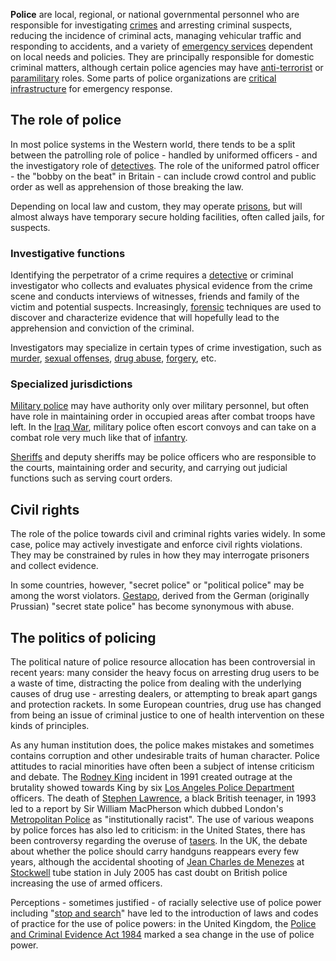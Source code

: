 {{subpages}}
{{TOC|right}}
'''Police''' are local, regional, or national governmental personnel who are responsible for investigating [[crime]]s and arresting criminal suspects, reducing the incidence of criminal acts, managing vehicular traffic and responding to accidents, and a variety of [[emergency services]] dependent on local needs and policies. They are principally responsible for domestic criminal matters, although certain police agencies may have [[anti-terrorism|anti-terrorist]] or [[paramilitary]] roles. Some parts of police organizations are [[critical infrastructure]] for emergency response.

== The role of police ==
In most police systems in the Western world, there tends to be a split between the patrolling role of police - handled by uniformed officers - and the investigatory role of [[detective]]s. The role of the uniformed patrol officer - the "bobby on the beat" in Britain - can include crowd control and public order as well as apprehension of those breaking the law.

Depending on local law and custom, they may operate [[prison]]s, but will almost always have temporary secure holding facilities, often called jails, for suspects.

=== Investigative functions ===
Identifying the perpetrator of a crime requires a [[detective]] or criminal investigator who collects and evaluates physical evidence from the crime scene and conducts interviews of witnesses, friends and family of the victim and potential suspects. Increasingly, [[forensic]] techniques are used to discover and characterize evidence that will hopefully lead to the apprehension and conviction of the criminal.

Investigators may specialize in certain types of crime investigation, such as [[murder]], [[sexual offense]]s, [[drug abuse]], [[forgery]], etc.
===Specialized jurisdictions===
[[Military police]] may have authority only over military personnel, but often have role in maintaining order in occupied areas after combat troops have left. In the [[Iraq War]], military police often escort convoys and can take on a combat role very much like that of [[infantry]].

[[Sheriff]]s and deputy sheriffs may be police officers who are responsible to the courts, maintaining order and security, and carrying out judicial functions such as serving court orders.

==Civil rights==
The role of the police towards civil and criminal rights varies widely. In some case, police may actively investigate and enforce civil rights violations. They may be constrained by rules in how they may interrogate prisoners and collect evidence.

In some countries, however, "secret police" or "political police" may be among the worst violators. [[Gestapo]], derived from the German (originally Prussian) "secret state police" has become synonymous with abuse.

== The politics of policing ==
The political nature of police resource allocation has been controversial in recent years: many consider the heavy focus on arresting drug users to be a waste of time, distracting the police from dealing with the underlying causes of drug use - arresting dealers, or attempting to break apart gangs and protection rackets. In some European countries, drug use has changed from being an issue of criminal justice to one of health intervention on these kinds of principles.

As any human institution does, the police makes mistakes and sometimes contains corruption and other undesirable traits of human character. Police attitudes to racial minorities have often been a subject of intense criticism and debate. The [[Rodney King]] incident in 1991 created outrage at the brutality showed towards King by six [[Los Angeles Police Department]] officers. The death of [[Stephen Lawrence]], a black British teenager, in 1993 led to a report by Sir William MacPherson which dubbed London's [[Metropolitan Police]] as "institutionally racist". The use of various weapons by police forces has also led to criticism: in the United States, there has been controversy regarding the overuse of [[tasers]]. In the UK, the debate about whether the police should carry handguns reappears every few years, although the accidental shooting of [[Jean Charles de Menezes]] at [[Stockwell]] tube station in July 2005 has cast doubt on British police increasing the use of armed officers.

Perceptions - sometimes justified - of racially selective use of police power including "[[stop and search]]" have led to the introduction of laws and codes of practice for the use of police powers: in the United Kingdom, the [[Police and Criminal Evidence Act 1984]] marked a sea change in the use of police power.